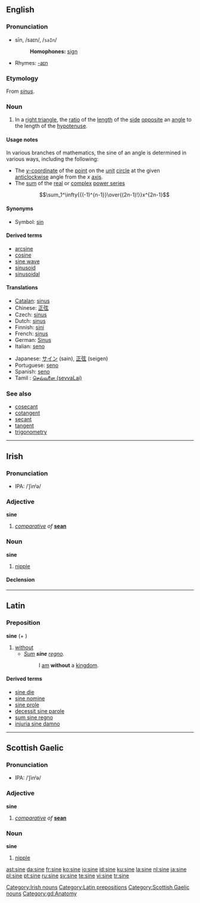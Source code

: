 {{see|Sine}}
==English==

===Pronunciation===
*sīn, /saɪn/, /<tt>saIn</tt>/
*:'''Homophones:''' [[sign]]
*Rhymes: [[Rhymes:English:-aɪn|-aɪn]]

===Etymology===
From {{L.}} ''[[sinus]]''.

===Noun===
{{en-noun}}
{{wikipedia|Trigonometric function|Sine}}

# {{context|trigonometry|mathematics}} In a [[right triangle]], the [[ratio]] of the [[length]] of the [[side]] [[opposite]] an [[angle]] to the length of the [[hypotenuse]].

====Usage notes====
In various branches of mathematics, the sine of an angle is determined in various ways, including the following:
* The [[y-coordinate|''y''-coordinate]] of the [[point]] on the [[unit]] [[circle]] at the given [[anticlockwise]] angle from the ''x'' [[axis]].
* The [[sum]] of the [[real]] or [[complex]] [[power series]]
*:<math>\sum_1^\infty{{(-1)^{n-1}}\over{(2n-1)!}}x^{2n-1}</math>

====Synonyms====
* Symbol: [[sin]]

====Derived terms====
*[[arcsine]]
*[[cosine]]
*[[sine wave]]
*[[sinusoid]]
*[[sinusoidal]]

====Translations====
{{trans-top|trigonometric function}}
*[[Catalan]]: [[sinus#Catalan|sinus]] {{m}}
*Chinese: [[正弦]]
*Czech: [[sinus#Czech|sinus]] {{m}}
*Dutch: [[sinus#Dutch|sinus]] {{m}}
*Finnish: [[sini]]
*French: [[sinus#French|sinus]] {{m}}
*German: [[Sinus#German|Sinus]] {{m}}
*Italian: [[seno#Italian|seno]] {{m}}
{{trans-mid}}
*Japanese: [[サイン]] (sain), [[正弦]] (seigen)
*Portuguese: [[seno#Portuguese|seno]] {{m}}
*Spanish: [[seno#Spanish|seno]] {{m}}
*Tamil : [[செவ்வளை (sevvaLai)]]
{{trans-bottom}}

===See also===
*[[cosecant]]
*[[cotangent]]
*[[secant]]
*[[tangent]]
*[[trigonometry]]

----

==Irish==

===Pronunciation===
*IPA: /ˈʃinʲə/

===Adjective===
'''sine'''

# ''[[comparative]] of'' '''[[sean#Irish|sean]]'''

===Noun===
'''sine''' {{f}}

# [[nipple]]

====Declension====
{{ga noun f4|si|ne|ní}}

[[Category:Irish nouns]]

----

==Latin==

===Preposition===
'''sine''' (+ {{abl}})

# [[without]]
#* ''[[sum#Latin|Sum]] '''sine''' [[regnum|regno]].''
#*: I [[am]] '''without''' a [[kingdom]].

====Derived terms====
*[[sine die]]
* [[sine nomine]]
*[[sine prole]]
*[[decessit sine parole]]
*[[sum sine regno]]
*[[injuria sine damno]]

[[Category:Latin prepositions]]

----

==Scottish Gaelic==

===Pronunciation===
*IPA: /ˈʃinʲə/

===Adjective===
'''sine'''

# ''[[comparative]] of'' '''[[sean#Irish|sean]]'''

===Noun===
'''sine''' {{f}}

# [[nipple]]

[[Category:Scottish Gaelic nouns]]
[[Category:gd:Anatomy]]

[[ast:sine]]
[[da:sine]]
[[fr:sine]]
[[ko:sine]]
[[io:sine]]
[[id:sine]]
[[ku:sine]]
[[la:sine]]
[[nl:sine]]
[[ja:sine]]
[[pl:sine]]
[[pt:sine]]
[[ru:sine]]
[[sv:sine]]
[[te:sine]]
[[vi:sine]]
[[tr:sine]]